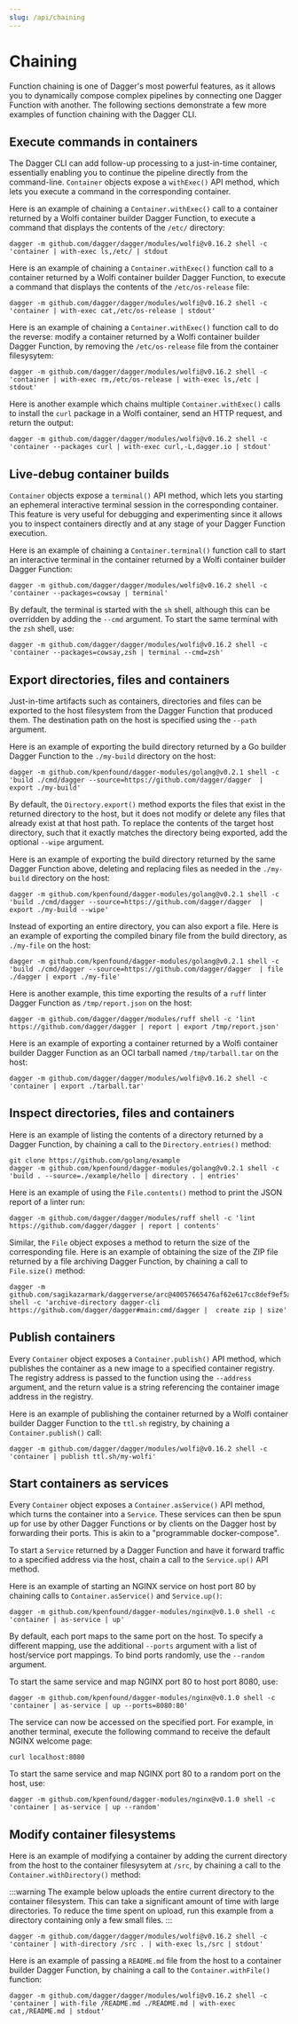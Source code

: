 ```yaml
---
slug: /api/chaining
---
```


# Chaining

Function chaining is one of Dagger's most powerful features, as it allows you to dynamically compose complex pipelines by connecting one Dagger Function with another. The following sections demonstrate a few more examples of function chaining with the Dagger CLI.

## Execute commands in containers

The Dagger CLI can add follow-up processing to a just-in-time container, essentially enabling you to continue the pipeline directly from the command-line. `Container` objects expose a `withExec()` API method, which lets you execute a command in the corresponding container.

Here is an example of chaining a `Container.withExec()` call to a container returned by a Wolfi container builder Dagger Function, to execute a command that displays the contents of the `/etc/` directory:

```shell
dagger -m github.com/dagger/dagger/modules/wolfi@v0.16.2 shell -c 'container | with-exec ls,/etc/ | stdout
```

Here is an example of chaining a `Container.withExec()` function call to a container returned by a Wolfi container builder Dagger Function, to execute a command that displays the contents of the `/etc/os-release` file:

```shell
dagger -m github.com/dagger/dagger/modules/wolfi@v0.16.2 shell -c 'container | with-exec cat,/etc/os-release | stdout'
```

Here is an example of chaining a `Container.withExec()` function call to do the reverse: modify a container returned by a Wolfi container builder Dagger Function, by removing the `/etc/os-release` file from the container filesysytem:

```shell
dagger -m github.com/dagger/dagger/modules/wolfi@v0.16.2 shell -c 'container | with-exec rm,/etc/os-release | with-exec ls,/etc | stdout'
```

Here is another example which chains multiple `Container.withExec()` calls to install the `curl` package in a Wolfi container, send an HTTP request, and return the output:

```shell
dagger -m github.com/dagger/dagger/modules/wolfi@v0.16.2 shell -c 'container --packages curl | with-exec curl,-L,dagger.io | stdout'
```

## Live-debug container builds

`Container` objects expose a `terminal()` API method, which lets you starting an ephemeral interactive terminal session in the corresponding container. This feature is very useful for debugging and experimenting since it allows you to inspect containers directly and at any stage of your Dagger Function execution.

Here is an example of chaining a `Container.terminal()` function call to start an interactive terminal in the container returned by a Wolfi container builder Dagger Function:

```shell
dagger -m github.com/dagger/dagger/modules/wolfi@v0.16.2 shell -c 'container --packages=cowsay | terminal'
```

By default, the terminal is started with the `sh` shell, although this can be overridden by adding the `--cmd` argument. To start the same terminal with the `zsh` shell, use:

```shell
dagger -m github.com/dagger/dagger/modules/wolfi@v0.16.2 shell -c 'container --packages=cowsay,zsh | terminal --cmd=zsh'
```

## Export directories, files and containers

Just-in-time artifacts such as containers, directories and files can be exported to the host filesystem from the Dagger Function that produced them. The destination path on the host is specified using the `--path` argument.

Here is an example of exporting the build directory returned by a Go builder Dagger Function to the `./my-build` directory on the host:

```shell
dagger -m github.com/kpenfound/dagger-modules/golang@v0.2.1 shell -c 'build ./cmd/dagger --source=https://github.com/dagger/dagger  | export ./my-build'
```

By default, the `Directory.export()` method exports the files that exist in the returned directory to the host, but it does not modify or delete any files that already exist at that host path. To replace the contents of the target host directory, such that it exactly matches the directory being exported, add the optional `--wipe` argument.

Here is an example of exporting the build directory returned by the same Dagger Function above, deleting and replacing files as needed in the `./my-build` directory on the host:

```shell
dagger -m github.com/kpenfound/dagger-modules/golang@v0.2.1 shell -c 'build ./cmd/dagger --source=https://github.com/dagger/dagger  | export ./my-build --wipe'
```

Instead of exporting an entire directory, you can also export a file. Here is an example of exporting the compiled binary file from the build directory, as `./my-file` on the host:

```shell
dagger -m github.com/kpenfound/dagger-modules/golang@v0.2.1 shell -c 'build ./cmd/dagger --source=https://github.com/dagger/dagger  | file ./dagger | export ./my-file'
```

Here is another example, this time exporting the results of a `ruff` linter Dagger Function as `/tmp/report.json` on the host:

```shell
dagger -m github.com/dagger/dagger/modules/ruff shell -c 'lint https://github.com/dagger/dagger | report | export /tmp/report.json'
```

Here is an example of exporting a container returned by a Wolfi container builder Dagger Function as an OCI tarball named `/tmp/tarball.tar` on the host:

```shell
dagger -m github.com/dagger/dagger/modules/wolfi@v0.16.2 shell -c 'container | export ./tarball.tar'
```

## Inspect directories, files and containers

Here is an example of listing the contents of a directory returned by a Dagger Function, by chaining a call to the `Directory.entries()` method:

```shell
git clone https://github.com/golang/example
dagger -m github.com/kpenfound/dagger-modules/golang@v0.2.1 shell -c 'build . --source=./example/hello | directory . | entries'
```

Here is an example of using the `File.contents()` method to print the JSON report of a linter run:

```shell
dagger -m github.com/dagger/dagger/modules/ruff shell -c 'lint https://github.com/dagger/dagger | report | contents'
```

Similar, the `File` object exposes a method to return the size of the corresponding file. Here is an example of obtaining the size of the ZIP file returned by a file archiving Dagger Function, by chaining a call to `File.size()` method:

```shell
dagger -m github.com/sagikazarmark/daggerverse/arc@40057665476af62e617cc8def9ef5a87735264a9 shell -c 'archive-directory dagger-cli https://github.com/dagger/dagger#main:cmd/dagger |  create zip | size'
```

## Publish containers

Every `Container` object exposes a `Container.publish()` API method, which publishes the container as a new image to a specified container registry. The registry address is passed to the function using the `--address` argument, and the return value is a string referencing the container image address in the registry.

Here is an example of publishing the container returned by a Wolfi container builder Dagger Function to the `ttl.sh` registry, by chaining a `Container.publish()` call:

```shell
dagger -m github.com/dagger/dagger/modules/wolfi@v0.16.2 shell -c 'container | publish ttl.sh/my-wolfi'
```

## Start containers as services

Every `Container` object exposes a `Container.asService()` API method, which turns the container into a `Service`. These services can then be spun up for use by other Dagger Functions or by clients on the Dagger host by forwarding their ports. This is akin to a "programmable docker-compose".

To start a `Service` returned by a Dagger Function and have it forward traffic to a specified address via the host, chain a call to the `Service.up()` API method.

Here is an example of starting an NGINX service on host port 80 by chaining calls to `Container.asService()` and `Service.up()`:

```shell
dagger -m github.com/kpenfound/dagger-modules/nginx@v0.1.0 shell -c 'container | as-service | up'
```

By default, each port maps to the same port on the host. To specify a different mapping, use the additional `--ports` argument with a list of host/service port mappings. To bind ports randomly, use the `--random` argument.

To start the same service and map NGINX port 80 to host port 8080, use:

```shell
dagger -m github.com/kpenfound/dagger-modules/nginx@v0.1.0 shell -c 'container | as-service | up --ports=8080:80'
```

The service can now be accessed on the specified port. For example, in another terminal, execute the following command to receive the default NGINX welcome page:

```shell
curl localhost:8080
```

To start the same service and map NGINX port 80 to a random port on the host, use:

```shell
dagger -m github.com/kpenfound/dagger-modules/nginx@v0.1.0 shell -c 'container | as-service | up --random'
```

## Modify container filesystems

Here is an example of modifying a container by adding the current directory from the host to the container filesysytem at `/src`, by chaining a call to the `Container.withDirectory()` method:

:::warning
The example below uploads the entire current directory to the container filesystem. This can take a significant amount of time with large directories. To reduce the time spent on upload, run this example from a directory containing only a few small files.
:::

```shell
dagger -m github.com/dagger/dagger/modules/wolfi@v0.16.2 shell -c 'container | with-directory /src . | with-exec ls,/src | stdout'
```

Here is an example of passing a `README.md` file from the host to a container builder Dagger Function, by chaining a call to the `Container.withFile()` function:

```shell
dagger -m github.com/dagger/dagger/modules/wolfi@v0.16.2 shell -c 'container | with-file /README.md ./README.md | with-exec cat,/README.md | stdout'
```
